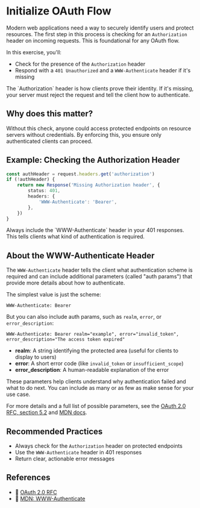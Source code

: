 # Initialize OAuth Flow

Modern web applications need a way to securely identify users and protect resources. The first step in this process is checking for an `Authorization` header on incoming requests. This is foundational for any OAuth flow.

In this exercise, you'll:

- Check for the presence of the `Authorization` header
- Respond with a `401 Unauthorized` and a `WWW-Authenticate` header if it's missing

<callout-info>
	The `Authorization` header is how clients prove their identity. If it's
	missing, your server must reject the request and tell the client how to
	authenticate.
</callout-info>

## Why does this matter?

Without this check, anyone could access protected endpoints on resource servers without credentials. By enforcing this, you ensure only authenticated clients can proceed.

## Example: Checking the Authorization Header

```ts
const authHeader = request.headers.get('authorization')
if (!authHeader) {
	return new Response('Missing Authorization header', {
		status: 401,
		headers: {
			'WWW-Authenticate': 'Bearer',
		},
	})
}
```

<callout-warning>
	Always include the `WWW-Authenticate` header in your 401 responses. This tells
	clients what kind of authentication is required.
</callout-warning>

## About the WWW-Authenticate Header

The `WWW-Authenticate` header tells the client what authentication scheme is required and can include additional parameters (called "auth params") that provide more details about how to authenticate.

The simplest value is just the scheme:

```
WWW-Authenticate: Bearer
```

But you can also include auth params, such as `realm`, `error`, or `error_description`:

```
WWW-Authenticate: Bearer realm="example", error="invalid_token", error_description="The access token expired"
```

- **realm**: A string identifying the protected area (useful for clients to display to users)
- **error**: A short error code (like `invalid_token` or `insufficient_scope`)
- **error_description**: A human-readable explanation of the error

These parameters help clients understand why authentication failed and what to do next. You can include as many or as few as make sense for your use case.

For more details and a full list of possible parameters, see the [OAuth 2.0 RFC, section 5.2](https://datatracker.ietf.org/doc/html/rfc6749#section-5.2) and [MDN docs](https://developer.mozilla.org/en-US/docs/Web/HTTP/Headers/WWW-Authenticate).

## Recommended Practices

- Always check for the `Authorization` header on protected endpoints
- Use the `WWW-Authenticate` header in 401 responses
- Return clear, actionable error messages

## References

- 📜 [OAuth 2.0 RFC](https://datatracker.ietf.org/doc/html/rfc6749#section-3.1)
- 📜 [MDN: WWW-Authenticate](https://developer.mozilla.org/en-US/docs/Web/HTTP/Headers/WWW-Authenticate)
